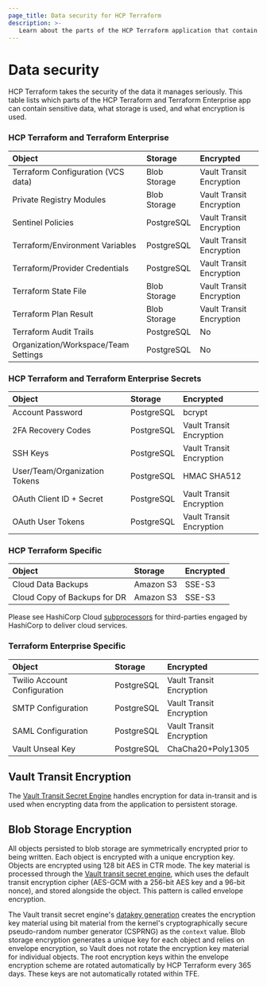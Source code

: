 ```yaml
---
page_title: Data security for HCP Terraform
description: >-
   Learn about the parts of the HCP Terraform application that contain sensitive data and the storage and encryption methods that HCP Terraform uses.
---
```


# Data security

HCP Terraform takes the security of the data it manages
seriously. This table lists which parts of the HCP Terraform and Terraform Enterprise app can contain sensitive data, what storage is used, and what encryption is used.

### HCP Terraform and Terraform Enterprise

| Object                               | Storage      | Encrypted                |
| :----------------------------------- | :----------- | :----------------------- |
| Terraform Configuration (VCS data)   | Blob Storage | Vault Transit Encryption |
| Private Registry Modules             | Blob Storage | Vault Transit Encryption |
| Sentinel Policies                    | PostgreSQL   | Vault Transit Encryption |
| Terraform/Environment Variables      | PostgreSQL   | Vault Transit Encryption |
| Terraform/Provider Credentials       | PostgreSQL   | Vault Transit Encryption |
| Terraform State File                 | Blob Storage | Vault Transit Encryption |
| Terraform Plan Result                | Blob Storage | Vault Transit Encryption |
| Terraform Audit Trails               | PostgreSQL   | No                       |
| Organization/Workspace/Team Settings | PostgreSQL   | No                       |

### HCP Terraform and Terraform Enterprise Secrets 
| Object                               | Storage      | Encrypted                |
| :----------------------------------- | :----------- | :----------------------- |
| Account Password                     | PostgreSQL   | bcrypt                   |
| 2FA Recovery Codes                   | PostgreSQL   | Vault Transit Encryption |
| SSH Keys                             | PostgreSQL   | Vault Transit Encryption |
| User/Team/Organization Tokens        | PostgreSQL   | HMAC SHA512              |
| OAuth Client ID + Secret             | PostgreSQL   | Vault Transit Encryption |
| OAuth User Tokens                    | PostgreSQL   | Vault Transit Encryption |

### HCP Terraform Specific 

| Object                               | Storage      | Encrypted                |
| :----------------------------------- | :----------- | :----------------------- |
| Cloud Data Backups                   | Amazon S3 | SSE-S3                   |
| Cloud Copy of Backups for DR         | Amazon S3 | SSE-S3                   |

Please see HashiCorp Cloud [subprocessors](https://www.hashicorp.com/trust/privacy/subprocessors) for third-parties engaged by HashiCorp to deliver cloud services. 

### Terraform Enterprise Specific

| Object                       | Storage    | Encrypted                |
| :--------------------------- | :--------- | :----------------------- |
| Twilio Account Configuration | PostgreSQL | Vault Transit Encryption |
| SMTP Configuration           | PostgreSQL | Vault Transit Encryption |
| SAML Configuration           | PostgreSQL | Vault Transit Encryption |
| Vault Unseal Key             | PostgreSQL | ChaCha20+Poly1305        |

## Vault Transit Encryption

The [Vault Transit Secret Engine](/vault/docs/secrets/transit)
handles encryption for data in-transit and is used when encrypting data from the
application to persistent storage.

## Blob Storage Encryption

All objects persisted to blob storage are symmetrically encrypted prior to being
written. Each object is encrypted with a unique encryption key. Objects are
encrypted using 128 bit AES in CTR mode. The key material is processed
through the [Vault transit secret engine](/vault/docs/secrets/transit),
which uses the default transit encryption cipher (AES-GCM with a 256-bit AES key
and a 96-bit nonce), and stored alongside the object. This pattern is called envelope encryption.

The Vault transit secret engine's
[datakey generation](/vault/api-docs/secret/transit#generate-data-key) creates the encryption key material using bit material from the kernel's cryptographically secure pseudo-random
number generator (CSPRNG) as the `context` value. Blob storage encryption generates a unique key for each object and relies on envelope encryption, so Vault does not rotate the encryption key material for individual objects. The root encryption keys within the envelope encryption scheme are rotated automatically by HCP Terraform every 365 days. These keys are not automatically rotated within TFE.
